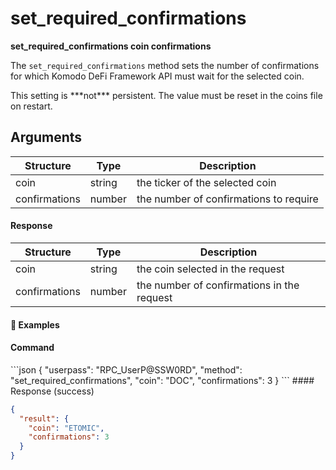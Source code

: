 
# set\_required\_confirmations

**set\_required\_confirmations coin confirmations**

The `set_required_confirmations` method sets the number of confirmations for which Komodo DeFi Framework API must wait for the selected coin.

<Note>
  This setting is ***not*** persistent. The value must be reset in the coins file on restart.
</Note>

## Arguments

| Structure     | Type   | Description                            |
| ------------- | ------ | -------------------------------------- |
| coin          | string | the ticker of the selected coin        |
| confirmations | number | the number of confirmations to require |

#### Response

| Structure     | Type   | Description                                |
| ------------- | ------ | ------------------------------------------ |
| coin          | string | the coin selected in the request           |
| confirmations | number | the number of confirmations in the request |

#### 📌 Examples

#### Command

<CodeGroup title="" tag="POST" label="set_required_confirmations" mm2MethodDecorate="true">
  ```json
  {
    "userpass": "RPC_UserP@SSW0RD",
    "method": "set_required_confirmations",
    "coin": "DOC",
    "confirmations": 3
  }
  ```
</CodeGroup>

<CollapsibleSection expandedText="Hide Response" collapsedText="Show Response">
  #### Response (success)

  ```json
  {
    "result": {
      "coin": "ETOMIC",
      "confirmations": 3
    }
  }
  ```
</CollapsibleSection>
